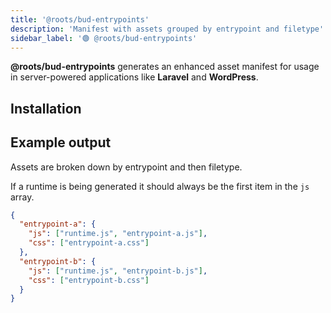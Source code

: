 ```yaml
---
title: '@roots/bud-entrypoints'
description: 'Manifest with assets grouped by entrypoint and filetype'
sidebar_label: '🟢 @roots/bud-entrypoints'
---
```




**@roots/bud-entrypoints** generates an enhanced asset manifest for usage in server-powered applications like **Laravel** and **WordPress**.

## Installation

<Install packages="@roots/bud-entrypoints" />

## Example output

Assets are broken down by entrypoint and then filetype.

If a runtime is being generated it should always be the first item in the `js` array.

```json title="entrypoints.json"
{
  "entrypoint-a": {
    "js": ["runtime.js", "entrypoint-a.js"],
    "css": ["entrypoint-a.css"]
  },
  "entrypoint-b": {
    "js": ["runtime.js", "entrypoint-b.js"],
    "css": ["entrypoint-b.css"]
  }
}
```

